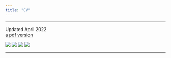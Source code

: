 ```yaml
---
title: "CV"
---
```


***

Updated April 2022 \
[a pdf version](pdfs/ATM_CV.pdf)

![](pdfs/ATM_CV1.JPEG)
![](pdfs/ATM_CV2.JPEG)
![](pdfs/ATM_CV3.JPEG)
![](pdfs/ATM_CV4.JPEG)

***

<!-- ### Education -->

<!--  - Sep 2014–May 2018: _B.A._, Psychology & Economics with honors, Skidmore College. Advisor: __Daniel Peterson__  -->

<!--  - Jan 2017–May 2017: _B.A._, Psychology, Exchange Program, Universidad Autónoma de Madrid. Advisor: __Susan Sánchez Casal__  -->

<!--  - Aug 2003–May 2012: _Student and Dancer_, Classical Ballet, San Francisco Ballet School. Head of School: __Lola De Ávila__  -->

<!-- *** -->

<!-- ### Research Experience -->

<!--  - May 2018–Current: _Lab Manager_, The Kuhl Lab. Psychology Department, University of Oregon. PI: __Brice Kuhl__ -->

<!--  - Sep 2017–May 2018: _Lab Manager_, Memory and Learning Sciences Lab. Psychology Department, Skidmore College. PI: __Daniel Peterson__ -->

<!--  - Jun 2017–Aug 2017: _Undergraduate Summer Research Assistant_, Brain and Memory Lab. Psychology Department, University of Oregon. PI: __Dasa Zeithamova__ -->

<!--  - Jun 2017–Aug 2017: _Undergraduate Summer Research Assistant_, The Kuhl Lab. Psychology Department, University of Oregon. PI: __Brice Kuhl__ -->

<!--  - Sep 2016–Dec 2017: _Undergraduate Research Assistant_, The Berger Lab. Psychology Department, Skidmore College. PI: __Lauren Berger__ -->

<!-- *** -->

<!-- ### Clinical Experience -->

<!--  - Jan 2017–May 2017: _Volunteer_, Asociación Española Contra Cáncer. Hospital Infanta Sofía, Madrid, Spain. Supervisor: __Patricia Predera__ -->

<!-- *** -->

<!-- ### Publications -->

<!--  - Chanales, A.J.H., __Tremblay-Mcgaw,A.G.__, & Kuhl, B.A. (in preparation). Similarities between memories trigger repulsion of their feature values. -->

<!-- *** -->

<!-- ### Posters -->

<!--  - Drascher, M.L., __Tremblay-McGaw, A.G.__, & Kuhl, B.A. (2019, October). Something. Poster session -->
<!-- XX presenting at the _Annual Society for Neuroscience, Chicago, IL._ -->

<!--  - __Tremblay-McGaw, A.G.__, Kuhl, B.A., & Long, N.M. (2019, March).Decoding biases between memory -->
<!-- encoding and retrieval induced by recent experience. Poster session A presented at the _Annual Cognitive -->
<!-- Neuroscience Society, San Francisco, CA._ -->

<!--  - __Tremblay-McGaw, A.G.__, Wissman, K.T., & Peterson, D.J. (2018, November). The Integration of -->
<!-- Memories in the Human Brain. Poster session IV presented at the _Annual Psychonomic Society, -->
<!-- New Orleans, LA._ -->

<!-- *** -->

<!-- ### Honors and Awards -->

<!--  - 2018             Mary Shafer Dennis Endowed Scholarship __Skidmore College__ -->
<!--  - 2017             Foley Psychology Department Research Fund __Skidmore College__ (USD $300) -->
<!--  - 2017             See Beyond Award __Skidmore College__ (USD $4,000) -->
<!--  - 2015,2016,2017   Dean’s List Honors __Skidmore College__ -->
<!--  - 2010-2014        Scholarship to attend __Drew High School__ (USD $128,000) -->
<!--  - 2003-2012        Full scholarship to attend the __San Francisco Ballet School__ (USD $100,000) -->
